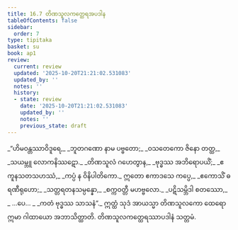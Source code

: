 ```yaml
---
title: 16.7 တိဏသူလကတ္ထေရအပဒါန
tableOfContents: false
sidebar:
  order: 7
type: tipitaka
basket: su
book: ap1
review:
  current: review
  updated: '2025-10-20T21:21:02.531083'
  updated_by: ''
  notes: ''
  history:
  - state: review
    date: '2025-10-20T21:21:02.531083'
    updated_by: ''
    notes: ''
    previous_state: draft
---
```



<DynamicBreadcrumb />


<ReviewStatus review={frontmatter.review} showDetails={true} />

<HypothesisAnnotation frontmatter={frontmatter} />

<Division number="35" book="ap1" e="ch" v="20" p="197">

<Paragraph number="2399" type="verses" book="ap1">
_“ဟိမဝန္တဿာဝိဒူရေ,_  
_ဘူတဂဏော နာမ ပဗ္ဗတော;_  
_ဝသတေကော ဇိနော တတ္ထ,_  
_သယမ္ဘူ လောကနိဿဋော._  

</Paragraph>

</Division>
<Division number="36" book="ap1" e="ch" v="20" p="197">

<Paragraph number="2400" type="verses" book="ap1">
_တိဏသူလံ ဂဟေတွာန,_  
_ဗုဒ္ဓဿ အဘိရောပယိံ;_  
_ဧကူနသတသဟဿံ,_  
_ကပ္ပံ န ဝိနိပါတိကော._  

</Paragraph>

</Division>
<Division number="37" book="ap1" e="ch" v="20" p="197">

<Paragraph number="2401" type="verses" book="ap1">
ဣတော ဧကာဒသေ ကပ္ပေ,_  
_ဧကောသိံ ဓရဏီရုဟော;_  
_သတ္တရတနသမ္ပန္နော,_  
_စက္ကဝတ္တီ မဟဗ္ဗလော._  

</Paragraph>

</Division>
<Division number="38" book="ap1" e="ch" v="20" p="198">

<Paragraph number="2402" type="verses" book="ap1">
_ပဋိသမ္ဘိဒါ စတဿော,_  
_ …ပေ… _  
_ကတံ ဗုဒ္ဓဿ သာသနံ”._  

</Paragraph>

<Paragraph number="2403" book="ap1">
ဣတ္ထံ သုဒံ အာယသ္မာ တိဏသူလကော ထေရော ဣမာ ဂါထာယော အဘာသိတ္ထာတိ.

</Paragraph>
</Division>

<Paragraph number="2404" type="center" book="ap1">
တိဏသူလကတ္ထေရဿာပဒါနံ သတ္တမံ.
</Paragraph>